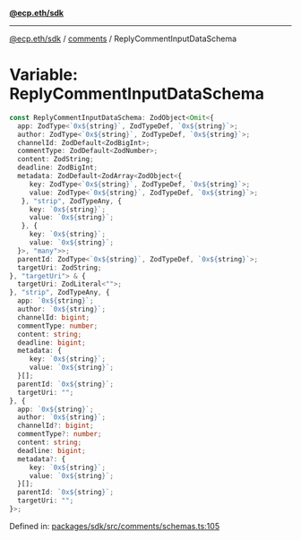 [**@ecp.eth/sdk**](../../index.mdx)

***

[@ecp.eth/sdk](/sdk-reference/index.mdx) / [comments](/sdk-reference/comments/index.mdx) / ReplyCommentInputDataSchema

# Variable: ReplyCommentInputDataSchema

```ts
const ReplyCommentInputDataSchema: ZodObject<Omit<{
  app: ZodType<`0x${string}`, ZodTypeDef, `0x${string}`>;
  author: ZodType<`0x${string}`, ZodTypeDef, `0x${string}`>;
  channelId: ZodDefault<ZodBigInt>;
  commentType: ZodDefault<ZodNumber>;
  content: ZodString;
  deadline: ZodBigInt;
  metadata: ZodDefault<ZodArray<ZodObject<{
     key: ZodType<`0x${string}`, ZodTypeDef, `0x${string}`>;
     value: ZodType<`0x${string}`, ZodTypeDef, `0x${string}`>;
   }, "strip", ZodTypeAny, {
     key: `0x${string}`;
     value: `0x${string}`;
   }, {
     key: `0x${string}`;
     value: `0x${string}`;
  }>, "many">>;
  parentId: ZodType<`0x${string}`, ZodTypeDef, `0x${string}`>;
  targetUri: ZodString;
}, "targetUri"> & {
  targetUri: ZodLiteral<"">;
}, "strip", ZodTypeAny, {
  app: `0x${string}`;
  author: `0x${string}`;
  channelId: bigint;
  commentType: number;
  content: string;
  deadline: bigint;
  metadata: {
     key: `0x${string}`;
     value: `0x${string}`;
  }[];
  parentId: `0x${string}`;
  targetUri: "";
}, {
  app: `0x${string}`;
  author: `0x${string}`;
  channelId?: bigint;
  commentType?: number;
  content: string;
  deadline: bigint;
  metadata?: {
     key: `0x${string}`;
     value: `0x${string}`;
  }[];
  parentId: `0x${string}`;
  targetUri: "";
}>;
```

Defined in: [packages/sdk/src/comments/schemas.ts:105](https://github.com/ecp-eth/comments-monorepo/blob/main/packages/sdk/src/comments/schemas.ts#L105)
